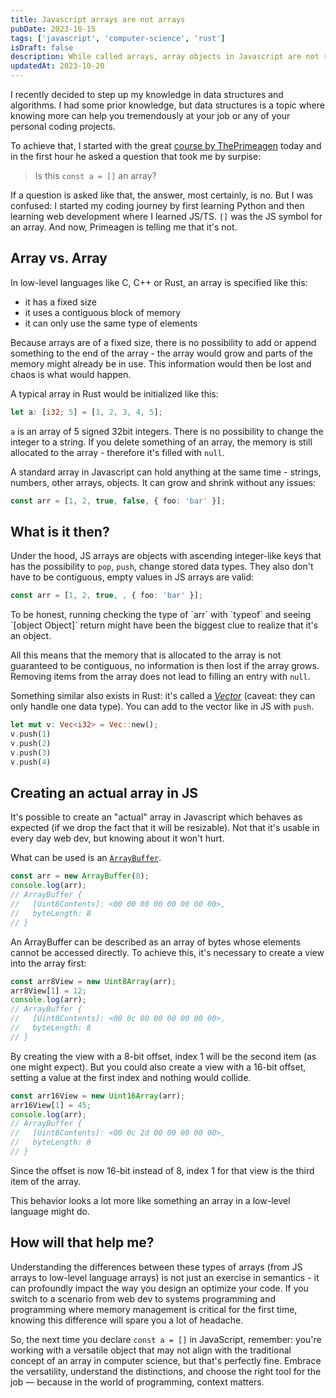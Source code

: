 ```yaml
---
title: Javascript arrays are not arrays
pubDate: 2023-10-15
tags: ['javascript', 'computer-science', 'rust']
isDraft: false
description: While called arrays, array objects in Javascript are not really arrays in the typical computer science sense - let's explore
updatedAt: 2023-10-20
---
```



I recently decided to step up my knowledge in data structures and algorithms. I had some prior knowledge, but data structures is a topic where knowing more can help you tremendously at your job or any of your personal coding projects.

To achieve that, I started with the great [course by ThePrimeagen](https://frontendmasters.com/courses/algorithms/) today and in the first hour he asked a question that took me by surpise:

> Is this `const a = []` an array?

If a question is asked like that, the answer, most certainly, is no. But I was confused: I started my coding journey by first learning Python and then learning web development where I learned JS/TS. `[]` was the JS symbol for an array. And now, Primeagen is telling me that it's not.

## Array vs. Array

In low-level languages like C, C++ or Rust, an array is specified like this:

- it has a fixed size
- it uses a contiguous block of memory
- it can only use the same type of elements

Because arrays are of a fixed size, there is no possibility to add or append something to the end of the array - the array would grow and parts of the memory might already be in use. This information would then be lost and chaos is what would happen.

A typical array in Rust would be initialized like this:

```rs
let a: [i32; 5] = [1, 2, 3, 4, 5];
```

`a` is an array of 5 signed 32bit integers. There is no possibility to change the integer to a string. If you delete something of an array, the memory is still allocated to the array - therefore it's filled with `null`.

A standard array in Javascript can hold anything at the same time - strings, numbers, other arrays, objects. It can grow and shrink without any issues:

```ts
const arr = [1, 2, true, false, { foo: 'bar' }];
```

## What is it then?

Under the hood, JS arrays are objects with ascending integer-like keys that has the possibility to `pop`, `push`, change stored data types. They also don't have to be contiguous, empty values in JS arrays are valid:

```ts
const arr = [1, 2, true, , { foo: 'bar' }];
```

<Aside header="[object Object]">
  To be honest, running checking the type of `arr` with `typeof` and seeing
  `[object Object]` return might have been the biggest clue to realize that it's
  an object.
</Aside>

All this means that the memory that is allocated to the array is not guaranteed to be contiguous, no information is then lost if the array grows. Removing items from the array does not lead to filling an entry with `null`.

Something similar also exists in Rust: it's called a [_Vector_](https://doc.rust-lang.org/book/ch08-01-vectors.html) (caveat: they can only handle one data type). You can add to the vector like in JS with `push`.

```rs
let mut v: Vec<i32> = Vec::new();
v.push(1)
v.push(2)
v.push(3)
v.push(4)
```

## Creating an actual array in JS

It's possible to create an "actual" array in Javascript which behaves as expected (if we drop the fact that it will be resizable). Not that it's usable in every day web dev, but knowing about it won't hurt.

What can be used is an [`ArrayBuffer`](https://developer.mozilla.org/en-US/docs/Web/JavaScript/Reference/Global_Objects/ArrayBuffer).

```ts
const arr = new ArrayBuffer(8);
console.log(arr);
// ArrayBuffer {
//   [Uint8Contents]: <00 00 00 00 00 00 00 00>,
//   byteLength: 8
// }
```

An ArrayBuffer can be described as an array of bytes whose elements cannot be accessed directly. To achieve this, it's necessary to create a view into the array first:

```ts
const arr8View = new Uint8Array(arr);
arr8View[1] = 12;
console.log(arr);
// ArrayBuffer {
//   [Uint8Contents]: <00 0c 00 00 00 00 00 00>,
//   byteLength: 8
// }
```

By creating the view with a 8-bit offset, index 1 will be the second item (as one might expect).
But you could also create a view with a 16-bit offset, setting a value at the first index and nothing would collide.

```ts
const arr16View = new Uint16Array(arr);
arr16View[1] = 45;
console.log(arr);
// ArrayBuffer {
//   [Uint8Contents]: <00 0c 2d 00 00 00 00 00>,
//   byteLength: 8
// }
```

Since the offset is now 16-bit instead of 8, index 1 for that view is the third item of the array.

This behavior looks a lot more like something an array in a low-level language might do.

## How will that help me?

Understanding the differences between these types of arrays (from JS arrays to low-level language arrays) is not just an exercise in semantics - it can profoundly impact the way you design an optimize your code. If you switch to a scenario from web dev to systems programming and programming where memory management is critical for the first time, knowing this difference will spare you a lot of headache.

So, the next time you declare `const a = []` in JavaScript, remember: you're working with a versatile object that may not align with the traditional concept of an array in computer science, but that's perfectly fine. Embrace the versatility, understand the distinctions, and choose the right tool for the job — because in the world of programming, context matters.
